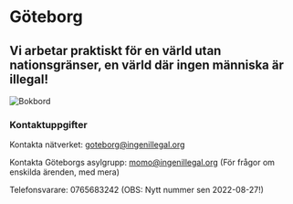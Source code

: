 
# Göteborg

## Vi arbetar praktiskt för en värld utan nationsgränser, en värld där ingen människa är illegal!

<Image src={bokbord} alt="Bokbord" />

### Kontaktuppgifter

Kontakta nätverket: [goteborg@ingenillegal.org](mailto:goteborg@ingenillegal.org)

Kontakta Göteborgs asylgrupp: [momo@ingenillegal.org](momo@ingenillegal.org) (För frågor om enskilda ärenden, med mera)

Telefonsvarare: 0765683242 (OBS: Nytt nummer sen 2022-08-27!)

<FacebookProvider appId="183182731797012">
  <Page href="https://www.facebook.com/183182731797012" tabs="timeline" />
</FacebookProvider>

